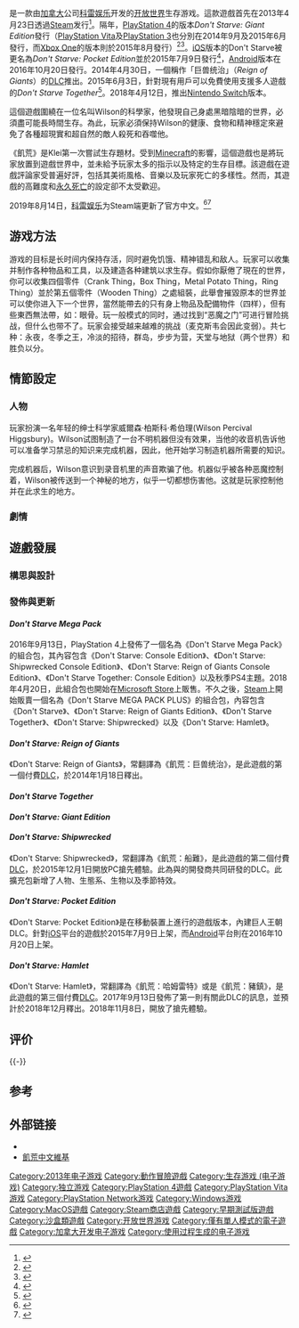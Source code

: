{{Expand English|Don't Starve}}
{{NoteTA
|G1=Games
|1=zh-cn:饥荒;zh-tw:Don't Starve;}}
{{Infobox video game
| title = 饥荒
| image = File:Dontstarve.jpg
| caption = 
| developer = [[科雷娱乐|科雷娱乐]]
| released = 2013年4月23日<ref>{{Cite_web | url = http://store.steampowered.com/app/219740/ | title = Steam 上的 Don't Starve | publisher = Steam | language = zh-Hans, en | accessdate = 2016-11-13 | archive-date = 2018-03-13 | archive-url = https://web.archive.org/web/20180313050458/http://store.steampowered.com/app/219740/ | dead-url = no }}</ref>
| genre = [[開放世界|開放世界]]、[[动作冒险游戏|動作冒險]]、{{tsl|en|Survival game|生存 (遊戲類型)|生存}}
| modes = [[单人游戏|单人游戏]]或[[多人游戏|多人游戏]]
| publisher = 
| platform = [[Android|Android]]、[[iOS|iOS]]、[[Linux|Linux]]、[[Microsoft_Windows|Microsoft Windows]]、[[OS_X|OS X]]、[[PlayStation_3|PlayStation 3]]、[[PlayStation_4|PlayStation 4]]、[[PlayStation_Vita|PlayStation Vita]]、[[Wii_U|Wii U]]、[[Xbox_One|Xbox One]]、[[Nintendo_Switch|Nintendo Switch]]
| original = Don't Starve
| japanese = 
| english = 
| series = 
| shutdown = 
| onlinegame = 
| director = 
| producer = 
| designer = 
| programmer = 
| artist = 
| writer = 
| composer = 
}}

{{Vgname|饥荒|en=Don't Starve|cn=饥荒|tw=en|hk=en|直译为'''别挨饿'''}}是一款由[[加拿大|加拿大]]公司[[科雷娱乐|科雷娱乐]]开发的[[开放世界|开放世界]]生存游戏。這款遊戲首先在2013年4月23日透過[[Steam|Steam]]发行<ref>{{Cite web|url=http://store.steampowered.com/app/219740/|title=Don't Starve on Steam|website=store.steampowered.com|access-date=2016-06-16|archive-date=2018-03-13|archive-url=https://web.archive.org/web/20180313050458/http://store.steampowered.com/app/219740/|dead-url=no}}</ref>。隔年，[[PlayStation_4|PlayStation 4]]的版本''Don't Starve: Giant Edition''發行（[[PlayStation_Vita|PlayStation Vita]]及[[PlayStation_3|PlayStation 3]]也分別在2014年9月及2015年6月發行，而[[Xbox_One|Xbox One]]的版本則於2015年8月發行）<ref name=":0">{{Cite web|url=https://store.xbox.com/en-US/Xbox-One/Games/Dont-Starve-Giant-Edition/3295d109-a6ca-41ec-b9c4-4d720dd393d7#gameDetailsSection|title=Don't Starve: Giant Edition|website=store.xbox.com|access-date=2016-06-16|archive-date=2016-07-21|archive-url=https://web.archive.org/web/20160721171051/https://store.xbox.com/en-US/Xbox-One/Games/Dont-Starve-Giant-Edition/3295d109-a6ca-41ec-b9c4-4d720dd393d7#gameDetailsSection|dead-url=no}}</ref><ref>{{Cite web|url=http://www.metacritic.com/game/playstation-vita/dont-starve-giant-edition|title=Don't Starve: Giant Edition|website=Metacritic|access-date=2016-06-16|archive-date=2017-07-29|archive-url=https://web.archive.org/web/20170729005931/http://www.metacritic.com/game/playstation-vita/dont-starve-giant-edition|dead-url=no}}</ref>。[[iOS|iOS]]版本的Don't Starve被更名為''Don't Starve: Pocket Edition''並於2015年7月9日發行<ref name=":1">{{Cite web|url=http://www.metacritic.com/game/ios/dont-starve-pocket-edition|title=Don't Starve: Pocket Edition|website=Metacritic|access-date=2016-06-16|archive-date=2017-07-03|archive-url=https://web.archive.org/web/20170703050735/http://www.metacritic.com/game/ios/dont-starve-pocket-edition|dead-url=no}}</ref>，[[Android|Android]]版本在2016年10月20日發行。2014年4月30日，一個稱作「巨兽统治」（''Reign of Giants''）的[[可下载内容|DLC]]推出。2015年6月3日，針對現有用戶可以免費使用支援多人遊戲的''Don't Starve Together''<ref>{{cite web|url=http://www.pcgamer.com/dont-starve-together-now-free-for-existing-dont-starve-owners/|title=''Don't Starve Together'' now free for existing ''Don't Starve'' owners|work=PC Gamer|access-date=2018-06-25|archive-date=2020-11-08|archive-url=https://web.archive.org/web/20201108125010/https://www.pcgamer.com/dont-starve-together-now-free-for-existing-dont-starve-owners/|dead-url=no}}</ref>。2018年4月12日，推出[[Nintendo_Switch|Nintendo Switch]]版本。

這個遊戲圍繞在一位名叫Wilson的科學家，他發現自己身處黑暗陰暗的世界，必須盡可能長時間生存。為此，玩家必須保持Wilson的健康、食物和精神穩定來避免了各種超現實和超自然的敵人殺死和吞噬他。

《飢荒》是Klei第一次嘗試生存題材。受到[[Minecraft|Minecraft]]的影響，這個遊戲也是將玩家放置到遊戲世界中，並未給予玩家太多的指示以及特定的生存目標。該遊戲在遊戲評論家受普遍好評，包括其美術風格、音樂以及玩家死亡的多樣性。然而，其遊戲的高難度和[[永久死亡|永久死亡]]的設定卻不太受歡迎。

2019年8月14日，[[科雷娱乐|科雷娱乐]]为Steam端更新了官方中文。<ref>{{Cite web|title=#官中更新# 永恒领域的小伙伴们大家好，... 来自科雷娱乐 - 微博|url=https://weibo.com/7013848512/I28D7eMuP?type=comment#_rnd1565757751376|accessdate=2019-08-14|author=科雷娱乐|date=2019-08-14|format=|work=weibo.com|publisher=|language=中文}}</ref><ref>{{Cite web|title=Steam 创意工坊 :: （谢谢各位等待，官汉已经来了，这几个月没更新其实就是因为这件事）|url=https://steamcommunity.com/sharedfiles/filedetails/?id=725621177|accessdate=2019-08-14|author=shlo.d|date=|format=|work=steamcommunity.com|publisher=|language=|archive-date=2017-04-06|archive-url=https://web.archive.org/web/20170406235420/http://steamcommunity.com/sharedfiles/filedetails/?id=725621177|dead-url=no}}</ref>

== 游戏方法 ==
游戏的目标是长时间内保持存活，同时避免饥饿、精神错乱和敌人。玩家可以收集并制作各种物品和工具，以及建造各种建筑以求生存。假如你厭倦了現在的世界，你可以收集四個零件（Crank Thing，Box Thing，Metal Potato Thing，Ring Thing）並於第五個零件（Wooden Thing）之處組裝，此舉會摧毀原本的世界並可以使你进入下一个世界，當然能帶去的只有身上物品及配備物件（四样），但有些東西無法帶，如：眼骨。玩一般模式的同时，通过找到“恶魔之门”可进行冒险挑战，但什么也带不了。玩家会接受越来越难的挑战（麦克斯韦会因此变弱）。共七种：永夜，冬季之王，冷淡的招待，群岛，步步为营，天堂与地狱（两个世界）和胜负以分。

== 情節設定 ==
=== 人物 ===
玩家扮演一名年轻的绅士科学家威爾森·柏斯科·希伯理(Wilson Percival Higgsbury)。Wilson试图制造了一台不明机器但没有效果，当他的收音机告诉他可以准备学习禁忌的知识来完成机器，因此，他开始学习制造机器所需要的知识。

完成机器后，Wilson意识到录音机里的声音欺骗了他。机器似乎被各种恶魔控制着，Wilson被传送到一个神秘的地方，似乎一切都想伤害他。这就是玩家控制他并在此求生的地方。

=== 劇情 ===

== 遊戲發展 ==
=== 構思與設計 ===


=== 發佈與更新 ===

==== ''Don't Starve Mega Pack'' ====
2016年9月13日，PlayStation 4上發佈了一個名為《Don't Starve Mega Pack》的組合包，其內容包含《Don't Starve: Console Edition》、《Don't Starve: Shipwrecked Console Edition》、《Don't Starve: Reign of Giants Console Edition》、《Don't Starve Together: Console Edition》以及秋季PS4主題。2018年4月20日，此組合包也開始在[[Microsoft_Store|Microsoft Store]]上販售。不久之後，[[Steam|Steam]]上開始販賣一個名為《Don't Starve MEGA PACK PLUS》的組合包，內容包含《Don't Starve》、《Don't Starve: Reign of Giants Edition》、《Don't Starve Together》、《Don't Starve: Shipwrecked》以及《Don't Starve: Hamlet》。

==== ''Don't Starve: Reign of Giants'' ====
《Don't Starve: Reign of Giants》，常翻譯為《飢荒：巨兽统治》，是此遊戲的第一個付費[[可下载内容|DLC]]，於2014年1月18日釋出。

==== ''Don't Starve Together'' ====


==== ''Don't Starve: Giant Edition'' ====

==== ''Don't Starve: Shipwrecked'' ====
《Don't Starve: Shipwrecked》，常翻譯為《飢荒：船難》，是此遊戲的第二個付費[[可下载内容|DLC]]，於2015年12月1日開放PC搶先體驗。此為與{{tsl|en|Super Time Force|超時空戰隊}}的開發商{{tsl|en|Capybara Games}}共同研發的DLC。此擴充包新增了人物、生態系、生物以及季節特效。

==== ''Don't Starve: Pocket Edition'' ====

《Don't Starve: Pocket Edition》是在移動裝置上進行的遊戲版本，內建巨人王朝DLC。針對[[iOS|iOS]]平台的遊戲於2015年7月9日上架，而[[Android|Android]]平台則在2016年10月20日上架。
==== ''Don't Starve: Hamlet'' ====

《Don't Starve: Hamlet》，常翻譯為《飢荒：哈姆雷特》或是《飢荒：豬鎮》，是此遊戲的第三個付費[[可下载内容|DLC]]。2017年9月13日發佈了第一則有關此DLC的訊息，並預計於2018年12月釋出。2018年11月8日，開放了搶先體驗。
== 评价 ==
{{Video game reviews
| MC = (PC) 79/100<ref name="MC">{{cite web |url=http://www.metacritic.com/game/pc/dont-starve |title=Don't Starve Critic Reviews for PC |publisher=[[Metacritic|Metacritic]] |accessdate=2013-06-04 |archive-date=2019-02-22 |archive-url=https://web.archive.org/web/20190222040451/https://www.metacritic.com/game/pc/dont-starve |dead-url=no }}</ref><br />(PS4) 78/100<ref>{{cite web|url=http://www.metacritic.com/game/playstation-4/dont-starve-console-edition|title=Don't Starve: Console Edition|work=Metacritic|access-date=2016-03-03|archive-date=2020-09-25|archive-url=https://web.archive.org/web/20200925114319/https://www.metacritic.com/game/playstation-4/dont-starve-console-edition|dead-url=no}}</ref>
| Destruct = 8.5/10<ref name="destructoid">{{cite web|url=http://www.destructoid.com/review-don-t-starve-252531.phtml|publisher=[[Destructoid|Destructoid]]|last=Brown|first=Fraser|title=Review: Don't Starve|date=2013-04-29|accessdate=2014-01-29|archive-date=2021-02-26|archive-url=https://web.archive.org/web/20210226181904/https://www.destructoid.com/review-don-t-starve-252531.phtml|dead-url=no}}</ref>
| GI = 7.5/10 <ref name="gi">{{cite web|url=http://www.gameinformer.com/games/dont_starve/b/pc/archive/2013/04/26/dont-starve-review-a-life-and-death-struggle-without-a-point.aspx|publisher=''[[Game_Informer|Game Informer]]''|date=2013-04-26|accessdate=2014-01-29|last=Marchiafava|first=Jeff|title=Dont Starve: A Life-And-Death Struggle In Need Of A Point|archive-date=2021-01-26|archive-url=https://web.archive.org/web/20210126144000/https://www.gameinformer.com/games/dont_starve/b/pc/archive/2013/04/26/dont-starve-review-a-life-and-death-struggle-without-a-point.aspx|dead-url=no}}</ref>
| GSpot = 7/10<ref name="gamespot">{{cite web|url=http://www.gamespot.com/reviews/dont-starve-review/1900-6407882/|publisher=[[GameSpot|GameSpot]]|last=Meunier|first=Nathan|title=Don't Starve Review|accessdate=2014-01-29|archive-date=2018-09-02|archive-url=https://web.archive.org/web/20180902220649/https://www.gamespot.com/reviews/dont-starve-review/1900-6407882/|dead-url=no}}</ref>
| GRadar = {{Rating|4|5}}<ref name="radar">{{cite web|title=Don't Starve review|url=http://www.gamesradar.com/dont-starve-review/|publisher=[[GamesRadar|GamesRadar]]|date=2014-01-21|last=Saldana|first=Giancarlo|accessdate=2014-01-29|archive-date=2021-02-07|archive-url=https://web.archive.org/web/20210207080420/https://www.gamesradar.com/dont-starve-review/|dead-url=no}}</ref>
| IGN = 7/10 (PC)<ref name="ign">{{cite web|url=http://www.ign.com/articles/2013/05/02/dont-starve-review|publisher=[[IGN|IGN]]|date=2013-05-01|last=Sliva|first=Marty|title=Don't Starve Review|accessdate=2014-01-29|archive-date=2020-11-11|archive-url=https://web.archive.org/web/20201111224546/https://www.ign.com/articles/2013/05/02/dont-starve-review|dead-url=no}}</ref><br />7.5/10 (PS4)<ref name="ign ps4">{{cite web|url=http://www.ign.com/articles/2014/01/14/dont-starve-ps4-review-2|publisher=IGN|date=2014-01-13|last=Sliva|first=Marty|title=Don't Starve PS4 Review|accessdate=2014-02-19|archive-date=2020-11-16|archive-url=https://web.archive.org/web/20201116180226/https://www.ign.com/articles/2014/01/14/dont-starve-ps4-review-2|dead-url=no}}</ref>
| Joystiq = {{Rating|4.5|5}}<ref name="joystiq">{{cite web |url=http://www.joystiq.com/2013/05/24/dont-starve-review/ |title=Don't Starve review: Leave the light on |first=Jessica |last=Conditt |publisher=[[Joystiq|Joystiq]] |date=2013-05-24 |accessdate=2013-05-24 |archive-url=https://web.archive.org/web/20150312163203/http://www.joystiq.com/2013/05/24/dont-starve-review |archive-date=2015-03-12 |dead-url=yes }}</ref>
| OPMUK = 9/10<ref name="opm">{{cite web|url=http://www.officialplaystationmagazine.co.uk/review/dont-starve-ps3-review-official-playstation-magazine-scor/|last=Hurley|first=Leon|title=Don’t Starve PS4 review – The title is the only help you’ll get|date=2014-01-14|accessdate=2014-02-19|deadurl=yes|archiveurl=https://web.archive.org/web/20140217222649/http://www.officialplaystationmagazine.co.uk/review/dont-starve-ps3-review-official-playstation-magazine-scor/|archivedate=2014-02-17}}</ref>
| rev1 = ''{{tsl|en|Toronto Sun|}}''
| rev1Score = {{Rating|3.5|5}}<ref name="eh">{{cite web|url=http://www.torontosun.com/2013/05/16/dont-starve-is-an-acquired-taste|publisher=''{{tsl|en|Toronto Sun|}}''|date=2013-05-16|last=Tilley|first=Steve|title='Don't Starve' is an acquired taste|accessdate=2014-01-29|archive-date=2016-03-12|archive-url=https://web.archive.org/web/20160312071747/http://www.torontosun.com/2013/05/16/dont-starve-is-an-acquired-taste|dead-url=no}}</ref>
}}
{{-}}

== 参考 ==
{{reflist}}

== 外部链接 ==
*{{official|http://www.dontstarvegame.com/}}
*[https://dontstarve.fandom.com/zh/ 飢荒中文維基]

{{DEFAULTSORT:Don,t Starve}}
[[Category:2013年电子游戏|Category:2013年电子游戏]]
[[Category:動作冒險遊戲|Category:動作冒險遊戲]]
[[Category:生存游戏_(电子游戏)|Category:生存游戏 (电子游戏)]]
[[Category:独立游戏|Category:独立游戏]]
[[Category:PlayStation_4遊戲|Category:PlayStation 4遊戲]]
[[Category:PlayStation_Vita游戏|Category:PlayStation Vita游戏]]
[[Category:PlayStation_Network游戏|Category:PlayStation Network游戏]]
[[Category:Windows游戏|Category:Windows游戏]]
[[Category:MacOS遊戲|Category:MacOS遊戲]]
[[Category:Steam商店遊戲|Category:Steam商店遊戲]]
[[Category:早期測試版遊戲|Category:早期測試版遊戲]]
[[Category:沙盒類遊戲|Category:沙盒類遊戲]]
[[Category:开放世界游戏|Category:开放世界游戏]]
[[Category:僅有單人模式的電子遊戲|Category:僅有單人模式的電子遊戲]]
[[Category:加拿大开发电子游戏|Category:加拿大开发电子游戏]]
[[Category:使用过程生成的电子游戏|Category:使用过程生成的电子游戏]]